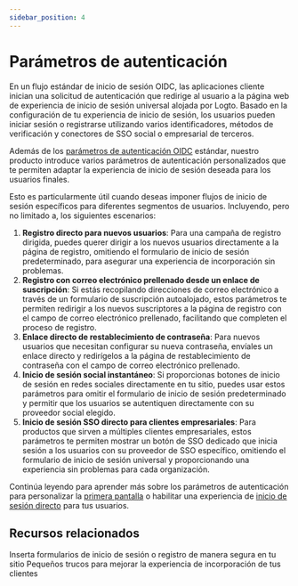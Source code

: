 ```yaml
---
sidebar_position: 4
---
```


# Parámetros de autenticación

En un flujo estándar de inicio de sesión OIDC, las aplicaciones cliente inician una solicitud de autenticación que redirige al usuario a la página web de experiencia de inicio de sesión universal alojada por Logto. Basado en la configuración de tu experiencia de inicio de sesión, los usuarios pueden iniciar sesión o registrarse utilizando varios identificadores, métodos de verificación y conectores de SSO social o empresarial de terceros.

Además de los [parámetros de autenticación OIDC](https://openid.net/specs/openid-connect-core-1_0.html#AuthRequest) estándar, nuestro producto introduce varios parámetros de autenticación personalizados que te permiten adaptar la experiencia de inicio de sesión deseada para los usuarios finales.

Esto es particularmente útil cuando deseas imponer flujos de inicio de sesión específicos para diferentes segmentos de usuarios. Incluyendo, pero no limitado a, los siguientes escenarios:

1. **Registro directo para nuevos usuarios**: Para una campaña de registro dirigida, puedes querer dirigir a los nuevos usuarios directamente a la página de registro, omitiendo el formulario de inicio de sesión predeterminado, para asegurar una experiencia de incorporación sin problemas.
2. **Registro con correo electrónico prellenado desde un enlace de suscripción**: Si estás recopilando direcciones de correo electrónico a través de un formulario de suscripción autoalojado, estos parámetros te permiten redirigir a los nuevos suscriptores a la página de registro con el campo de correo electrónico prellenado, facilitando que completen el proceso de registro.
3. **Enlace directo de restablecimiento de contraseña**: Para nuevos usuarios que necesitan configurar su nueva contraseña, envíales un enlace directo y redirígelos a la página de restablecimiento de contraseña con el campo de correo electrónico prellenado.
4. **Inicio de sesión social instantáneo**: Si proporcionas botones de inicio de sesión en redes sociales directamente en tu sitio, puedes usar estos parámetros para omitir el formulario de inicio de sesión predeterminado y permitir que los usuarios se autentiquen directamente con su proveedor social elegido.
5. **Inicio de sesión SSO directo para clientes empresariales**: Para productos que sirven a múltiples clientes empresariales, estos parámetros te permiten mostrar un botón de SSO dedicado que inicia sesión a los usuarios con su proveedor de SSO específico, omitiendo el formulario de inicio de sesión universal y proporcionando una experiencia sin problemas para cada organización.

Continúa leyendo para aprender más sobre los parámetros de autenticación para personalizar la [primera pantalla](/end-user-flows/authentication-parameters/first-screen) o habilitar una experiencia de [inicio de sesión directo](/end-user-flows/authentication-parameters/direct-sign-in) para tus usuarios.

## Recursos relacionados

<Url href="https://blog.logto.io/embed-login-or-registration-forms-securely-on-your-site">
  Inserta formularios de inicio de sesión o registro de manera segura en tu sitio
</Url>

<Url href="https://blog.logto.io/authentication-parameters">
  Pequeños trucos para mejorar la experiencia de incorporación de tus clientes
</Url>
